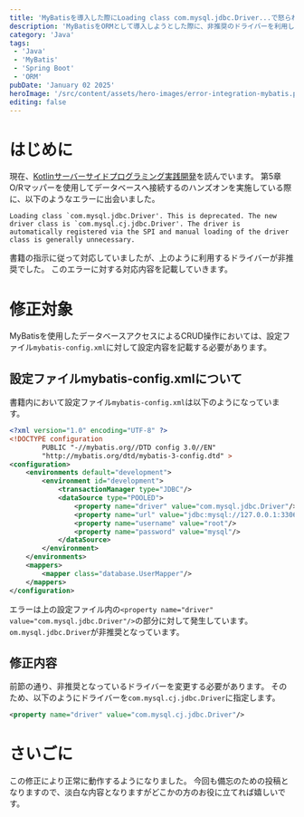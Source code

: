 ```yaml
---
title: 'MyBatisを導入した際にLoading class com.mysql.jdbc.Driver...で怒られたので対応した。'
description: 'MyBatisをORMとして導入しようとした際に、非推奨のドライバーを利用していたためにエラーで怒られていました。エラーメッセージに対する対応内容を記述しています。'
category: 'Java'
tags:
 - 'Java'
 - 'MyBatis'
 - 'Spring Boot'
 - 'ORM'
pubDate: 'January 02 2025'
heroImage: '/src/content/assets/hero-images/error-integration-mybatis.png'
editing: false
---
```



# はじめに
現在、[Kotlinサーバーサイドプログラミング実践開発](https://amzn.asia/d/2SORv15)を読んでいます。
第5章　O/Rマッパーを使用してデータベースへ接続するのハンズオンを実施している際に、以下のようなエラーに出会いました。

```
Loading class `com.mysql.jdbc.Driver'. This is deprecated. The new driver class is `com.mysql.cj.jdbc.Driver'. The driver is automatically registered via the SPI and manual loading of the driver class is generally unnecessary.
```

書籍の指示に従って対応していましたが、上のように利用するドライバーが非推奨でした。
このエラーに対する対応内容を記載していきます。

# 修正対象
MyBatisを使用したデータベースアクセスによるCRUD操作においては、設定ファイル`mybatis-config.xml`に対して設定内容を記載する必要があります。

## 設定ファイルmybatis-config.xmlについて
書籍内において設定ファイル`mybatis-config.xml`は以下のようになっています。

```xml
<?xml version="1.0" encoding="UTF-8" ?>
<!DOCTYPE configuration
        PUBLIC "-//mybatis.org//DTD config 3.0//EN"
        "http://mybatis.org/dtd/mybatis-3-config.dtd" >
<configuration>
    <environments default="development">
        <environment id="development">
            <transactionManager type="JDBC"/>
            <dataSource type="POOLED">
                <property name="driver" value="com.mysql.jdbc.Driver"/>
                <property name="url" value="jdbc:mysql://127.0.0.1:3306/example"/>
                <property name="username" value="root"/>
                <property name="password" value="mysql"/>
            </dataSource>
        </environment>
    </environments>
    <mappers>
        <mapper class="database.UserMapper"/>
    </mappers>
</configuration>
```

エラーは上の設定ファイル内の`<property name="driver" value="com.mysql.jdbc.Driver"/>`の部分に対して発生しています。
`om.mysql.jdbc.Driver`が非推奨となっています。

## 修正内容
前節の通り、非推奨となっているドライバーを変更する必要があります。
そのため、以下のようにドライバーを`com.mysql.cj.jdbc.Driver`に指定します。

```xml
<property name="driver" value="com.mysql.cj.jdbc.Driver"/>
```

# さいごに
この修正により正常に動作するようになりました。
今回も備忘のための投稿となりますので、淡白な内容となりますがどこかの方のお役に立てれば嬉しいです。